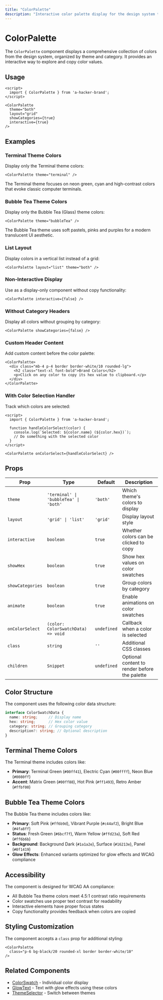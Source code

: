 ```yaml
---
title: "ColorPalette"
description: "Interactive color palette display for the design system themes"
---
```


# ColorPalette

The `ColorPalette` component displays a comprehensive collection of colors from the design system, organized by theme and category. It provides an interactive way to explore and copy color values.

## Usage

```svelte
<script>
  import { ColorPalette } from 'a-hacker-brand';
</script>

<ColorPalette 
  theme="both"
  layout="grid"
  showCategories={true}
  interactive={true}
/>
```

## Examples

### Terminal Theme Colors

Display only the Terminal theme colors:

```svelte
<ColorPalette theme="terminal" />
```

<Note>
  The Terminal theme focuses on neon green, cyan and high-contrast colors that evoke classic computer terminals.
</Note>

### Bubble Tea Theme Colors

Display only the Bubble Tea (Glass) theme colors:

```svelte
<ColorPalette theme="bubbleTea" />
```

<Note>
  The Bubble Tea theme uses soft pastels, pinks and purples for a modern translucent UI aesthetic.
</Note>

### List Layout

Display colors in a vertical list instead of a grid:

```svelte
<ColorPalette layout="list" theme="both" />
```

### Non-Interactive Display

Use as a display-only component without copy functionality:

```svelte
<ColorPalette interactive={false} />
```

### Without Category Headers

Display all colors without grouping by category:

```svelte
<ColorPalette showCategories={false} />
```

### Custom Header Content

Add custom content before the color palette:

```svelte
<ColorPalette>
  <div class="mb-4 p-4 border border-white/10 rounded-lg">
    <h2 class="text-xl font-bold">Brand Colors</h2>
    <p>Click on any color to copy its hex value to clipboard.</p>
  </div>
</ColorPalette>
```

### With Color Selection Handler

Track which colors are selected:

```svelte
<script>
  import { ColorPalette } from 'a-hacker-brand';
  
  function handleColorSelect(color) {
    console.log(`Selected: ${color.name} (${color.hex})`);
    // Do something with the selected color
  }
</script>

<ColorPalette onColorSelect={handleColorSelect} />
```

## Props

| Prop | Type | Default | Description |
|------|------|---------|-------------|
| `theme` | `'terminal' \| 'bubbleTea' \| 'both'` | `'both'` | Which theme's colors to display |
| `layout` | `'grid' \| 'list'` | `'grid'` | Display layout style |
| `interactive` | `boolean` | `true` | Whether colors can be clicked to copy |
| `showHex` | `boolean` | `true` | Show hex values on color swatches |
| `showCategories` | `boolean` | `true` | Group colors by category |
| `animate` | `boolean` | `true` | Enable animations on color swatches |
| `onColorSelect` | `(color: ColorSwatchData) => void` | `undefined` | Callback when a color is selected |
| `class` | `string` | `''` | Additional CSS classes |
| `children` | `Snippet` | `undefined` | Optional content to render before the palette |

## Color Structure

The component uses the following color data structure:

```typescript
interface ColorSwatchData {
  name: string;     // Display name
  hex: string;      // Hex color value
  category: string; // Grouping category
  description?: string; // Optional description
}
```

## Terminal Theme Colors

The Terminal theme includes colors like:

- **Primary**: Terminal Green (`#00ff41`), Electric Cyan (`#00ffff`), Neon Blue (`#0080ff`)
- **Accent**: Matrix Green (`#00ff88`), Hot Pink (`#ff1493`), Retro Amber (`#ffbf00`)

## Bubble Tea Theme Colors

The Bubble Tea theme includes colors like:

- **Primary**: Soft Pink (`#ff6b9d`), Vibrant Purple (`#c44af2`), Bright Blue (`#4fa8ff`)
- **Status**: Fresh Green (`#6bcf7f`), Warm Yellow (`#ffd23a`), Soft Red (`#ff6b6b`)
- **Background**: Background Dark (`#1a1a2e`), Surface (`#16213e`), Panel (`#0f1419`)
- **Glow Effects**: Enhanced variants optimized for glow effects and WCAG compliance

## Accessibility

The component is designed for WCAG AA compliance:

- All Bubble Tea theme colors meet 4.5:1 contrast ratio requirements
- Color swatches use proper text contrast for readability
- Interactive elements have proper focus states
- Copy functionality provides feedback when colors are copied

## Styling Customization

The component accepts a `class` prop for additional styling:

```svelte
<ColorPalette 
  class="p-6 bg-black/20 rounded-xl border border-white/10"
/>
```

## Related Components

- [ColorSwatch](/components/color-swatch) - Individual color display
- [GlowText](/components/glow-text) - Text with glow effects using these colors
- [ThemeSelector](/components/theme-selector) - Switch between themes